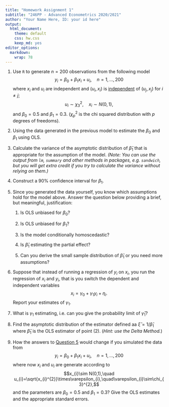 ```yaml
---
title: "Homework Assignment 1"
subtitle: "246PP - Advanced Econometrics 2020/2021"
author: "Your Name Here, ID: your id here"
output:
  html_document: 
    theme: default
    css: hw.css
    keep_md: yes
editor_options:
  markdown:
    wrap: 78
---
```


1.  Use `R` to generate $n=200$ observations from the following model $$y_{i}=\beta_{0}+\beta_{1}x_{i}+u_{i},\quad n=1,\ldots,200$$ where $x_{i}$ and $u_{i}$ are independent and $(u_{i},x_{i})$ is [independent]{.ul} of $(u_{j},x_{j})$ for $i\neq j$; $$u_{i}\sim\chi_{3}^{2},\quad x_{i}\sim N(0,1),$$ and $\beta_{0}=0.5$ and $\beta_{1}=0.3$. ($\chi_{p}^{2}$ is the chi squared distribution with $p$ degrees of freedoms).

    ::: {#Q1 .answerbox}
    <!-- Put your answer here -->
    :::

2.  Using the data generated in the previous model to estimate the $\beta_{0}$ and $\beta_{1}$ using OLS.

    ::: {#Q2 .answerbox}
    <!-- Put your answer here -->
    :::

3.  Calculate the variance of the asymptotic distribution of $\hat{\beta}_{1}$ that is appropriate for the assumption of the model. *(Note: You can use the output from `lm`, `summary` and other methods in packages, e.g. `sandwich`, but you will get extra credit if you try to calculate the variance without relying on them.)*

    ::: {#Q3 .answerbox}
    <!-- Put your answer here -->
    :::


4.  Construct a $90\%$ confidence interval for $\beta_{1}$.

    ::: {#Q4 .answerbox}
    <!-- Put your answer here -->
    :::

5.  Since you generated the data yourself, you know which assumptions hold for the model above. Answer the question below providing a brief, but meaningful, justification:

    1.  Is OLS unbiased for $\beta_{0}$?

        ::: {#Q5-1 .answerbox}
        <!-- Put your answer here -->
        :::

    2.  Is OLS unbiased for $\beta_{1}$?

        ::: {#Q5-2 .answerbox}
        <!-- Put your answer here -->
        :::

    3.  Is the model conditionally homoscedastic?

        ::: {#Q5-3 .answerbox}
        <!-- Put your answer here -->
        :::

    4.  Is $\hat{\beta}_{1}$ estimating the partial effect?

        ::: {#Q5-4 .answerbox}
        <!-- Put your answer here -->
        :::

    5.  Can you derive the small sample distribution of $\hat{\beta}_{1}$ or
        you need more assumptions?

        ::: {#Q5-5 .answerbox}
        <!-- Put your answer here -->
        :::

6.  Suppose that instead of running a regression of $y_{i}$ on $x_{i}$, you run the regression of $x_{i}$ and $y_{i}$, that is you switch the dependent and independent variables $$x_{i}=\gamma_{0}+\gamma_{1}y_{i}+\eta_{i}.$$ Report your estimates of $\gamma_{1}$.

    ::: {#Q6 .answerbox}
    <!-- Put your answer here -->
    :::

7.  What is $\gamma_{1}$ estimating, i.e. can you give the probability limit of $\hat{\gamma}_{1}$?

    ::: {#Q7 .answerbox}
    <!-- Put your answer here -->
    :::

8.  Find the asymptotic distribution of the estimator defined aa $\hat{\xi}=1/\hat{\beta}_{1}$ where $\hat{\beta}_{1}$ is the OLS estimator of point (2). (*Hint: use the Delta Method.*)

    ::: {#Q8 .answerbox}
    <!-- Put your answer here -->
    :::

9.  How the answers to [Question 5]{.ul} would change if you simulated the
    data from $$y_{i}=\beta_{0}+\beta_{1}x_{i}+u_{i},\quad n=1,\ldots,200$$
    where now $x_i$ and $u_i$ are generate according to
    $$x_{i}\sim N(0,1),\quad u_{i}=\sqrt{x_{i}^{2}}\times\varepsilon_{i},\quad\varepsilon_{i}\sim\chi_{3}^{2},$$
    and the parameters are $\beta_{0}=0.5$ and $\beta_{1}=0.3$? Give the OLS
    estimates and the appropriate standard errors.

    ::: {#Q9 .answerbox}
    <!-- Put your answer here -->
    :::
